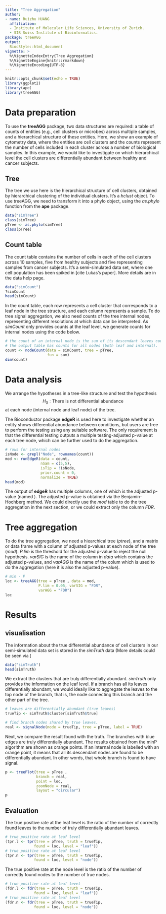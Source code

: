 ```yaml
---
title: "Tree Aggregation"
author: 
- name: Ruizhu HUANG
  affiliation: 
  - Institute of Molecular Life Sciences, University of Zurich.
  - SIB Swiss Institute of Bioinformatics.
package: treeAGG
output: 
  BiocStyle::html_document
vignette: >
  %\VignetteIndexEntry{Tree Aggregation}
  %\VignetteEngine{knitr::rmarkdown}
  %\VignetteEncoding{UTF-8}
---
```





```r
knitr::opts_chunk$set(echo = TRUE)
library(ggplot2)
library(ape)
library(treeAGG)
```


# Data preparation

To use the **treeAGG** package, two data structures are required: a table of counts of entities (e.g., cell clusters or microbes) across multiple samples, and a hierarchical structure of these entities. Here, we show an example of cytometry data, where the entities are cell clusters and the counts represent the number of cells included in each cluster across a number of biological samples. In this example, we would like to investigate on which hierarchical level the cell clusters are differentially abundant between healthy and cancer subjects.

## Tree 

The tree we use here is the hierarchical structure of cell clusters, obtained by hierarchical clustering of the individual clusters. It's a *hclust* object. To use treeAGG, we need to transform it into a phylo object, using the *as.phylo* function from the **ape** package.

```r
data("simTree")
class(simTree)
pTree <- as.phylo(simTree)
class(pTree)
```

## Count table

The count table contains the number of cells in each of the cell clusters across 10 samples, five from healthy subjects and five representing samples from cancer subjects. It's a semi-simulated data set, where one cell population has been spiked in [cite Lukas's paper]. More details are in the data help page.

```r
data("simCount")
?simCount
head(simCount)
```

In the count table, each row represents a cell cluster that corresponds to a leaf node in the tree structure, and each column represents a sample. To do tree signal aggregation, we also need counts of the tree internal nodes, representing different resolutions at which data can be interpreted. As *simCount* only provides counts at the leaf level, we generate counts for internal nodes using the code below.

```r
# the count of an internal node is the sum of its descendant leaves counts.
# the output table has counts for all nodes (both leaf and internal).
count <- nodeCount(data = simCount, tree = pTree,
                   fun = sum)
dim(count)
```

# Data analysis

We arrange the hypotheses in a tree-like structure and test the hypothesis
$$H_0 : \text{There is not differential abundance}$$ at each node (internal node and leaf node) of the tree.

The Bioconductor package **edgeR** is used here to investigate whether an entity shows differential abundance between conditions, but users are free to perform the testing using any suitable software. The only requirement is that the differential testing outputs a multiple testing-adjusted p-value at each tree node, which can be further used to do the aggregation.
 
```r
# rows for internal nodes
isNode <- grepl("Node", rownames(count))
mod <- runEdgeR(data = count, 
                nSam = c(5,5), 
                isTip = !isNode,
                prior.count = 0,
                normalize = TRUE)
head(mod)
```

The output of **edgeR** has multiple columns, one of which is the adjusted p-value (named \textit{FDR}). The adjusted p-value is obtained via the Benjamin-Hochberg method. We could directly use the *mod* table to do the tree aggregation in the next section, or we could extract only the column *FDR*.

# Tree aggregation

To do the tree aggregation, we need a hiearchical tree ($ptree$), and a matrix or data frame with a column of adjusted p-values at each node of the tree ($mod$). *P.lim* is the threshold for the adjusted p-value to reject the null hypothesis. *varSIG* is the name of the column in *data* which contains the adjusted p-values, and *varAGG* is the name of the colum which is used to do the aggregation (here it is also the adjusted p-value).


```r
# min - P
loc <- treeAGG(tree = pTree , data = mod,
               P.lim = 0.05, varSIG = "FDR",
               varAGG = "FDR")
loc
```


# Results
## visualisation

The information about the true differential abundance of cell clusters in our semi-simulated data set is stored in the *simTruth* data (More details could be seen via \code{?simTruth})

```r
data("simTruth")
head(simTruth)
```

We extract the clusters that are truly differentially abundant. *simTruth* only provides the information on the leaf level. If a branch has all its leaves differentially abundant, we would ideally like to aggregate the leaves to the top node of the branch, that is, the node connecting this branch and the other part of the tree.

```r
# leaves are differentially abundant (true leaves)
trueTip <- simTruth$cluster[simTruth$true]

# find branch nodes shared by true leaves.
real <- signalNode(node = trueTip, tree = pTree, label = TRUE)
```

Next, we compare the result found with the truth. The branches with blue edges are truly differentially abundant. The results obtained from the minP algorithm are shown as orange points. If an internal node is labelled with an orange point, it means that all its descendant nodes are found to be differentially abundant. In other words, that whole branch is found to have signal. 

```r
p <- treePlot(tree = pTree ,  
              branch = real,
              point = loc,
              zoomNode = real,
              layout = "circular")
p
```


## Evaluation

The true positive rate at the leaf level is the ratio of the number of correctly found leaves to the number of truly differentially abundant leaves.

```r
# true positive rate at leaf level
(tpr.l <- tpr(tree = pTree, truth = trueTip, 
             found = loc, level = "leaf"))
# true positive rate at leaf level
(tpr.n <- tpr(tree = pTree, truth = trueTip, 
             found = loc, level = "node"))
```

The true positive rate at the node level is the ratio of the number of correctly found nodes to the number of true nodes.

```r
# true positive rate at leaf level
(fdr.l <- fdr(tree = pTree, truth = trueTip, 
             found = loc, level = "leaf"))
# true positive rate at leaf level
(fdr.n <- fdr(tree = pTree, truth = trueTip, 
             found = loc, level = "node"))
```

